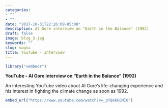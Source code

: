 ```yaml
---
categories:
- ""
- ""
date: "2017-10-31T22:26:09-05:00"
description: Al Gore interview on "Earth in the Balance" (1992)
draft: false
image: blog_3.jpg
keywords: ""
slug: magna
title: YouTube - Interview
---
```


```r
library("vembedr")
```


**YouTube - Al Gore interview on "Earth in the Balance" (1992)**

An interesting YouTube video about Al Gore's life-changing experience and his interest in fighting the climate change as soon as 1992.

```r
embed_url("https://www.youtube.com/watch?v=_pTQekGEMI0")
```